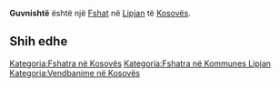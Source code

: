 {{Fshat në Kosovës
 | Emri                = Guvnishtë
| sqi_N_name = Guvnishtë
| sqi_N_FULL_NAME_RO = Guvnishtë
| sqi_N_FULL_NAME_ND_RO = Guvnishte
| sqi_N_SORT_NAME_RG = GUVNISHTE
| sqi_N_FULL_NAME_RG = Guvnishtë
| sqi_N_FULL_NAME_ND_RG = Guvnishte
| sqi_V_name = Guvrrisht
| sqi_V_FULL_NAME_RO = Guvrrisht
| sqi_V_FULL_NAME_ND_RO = Guvrrisht
| sqi_V_SORT_NAME_RG = GUVRRISHT
| sqi_V_FULL_NAME_RG = Guvrrisht
| sqi_V_FULL_NAME_ND_RG = Guvrrisht
| srp_N_name = Guvnište
| srp_N_FULL_NAME_RO = Guvnište
| srp_N_FULL_NAME_ND_RO = Guvniste
| srp_N_SORT_NAME_RG = GUVNISTE
| srp_N_FULL_NAME_RG = Guvnište
| srp_N_FULL_NAME_ND_RG = Guvniste
| srp_NS_name = Гувниште
| srp_NS_FULL_NAME_RO = Гувниште
| srp_NS_FULL_NAME_ND_RO = Гувниште
| srp_NS_SORT_NAME_RG = ГУВНИШТЕ
| srp_NS_FULL_NAME_RG = Гувниште
| srp_NS_FULL_NAME_ND_RG = Гувниште

 | Emri (Rasa dhanore) = 
 | Figura              = 
 | Shteti              = Kosovo
 | Komuna              = Lipjan
 | Kodi postar         = 
 | Sipërfaqja          = 

 | Popullsia           = 

 | Regj. i popullsisë  = 
 | Dend. e popullsisë  = 
 | Faqja zyrtare       = 
 <!--- Koordinatat ----> 
 | Gjerësia            = 43.231111
 | Gjatësia            = 20.787222
 | Lartësia            = 
}}
'''Guvnishtë''' është një [[Fshat]] në [[Lipjan]] të [[Kosovës]].

<!-- == Gjeografia == -->
<!-- == Historia == -->
<!-- == Demografia == -->
== Shih edhe ==
{{Komuna Lipjan}}
{{Kosovo-Administrata-Cung}}

[[Kategoria:Fshatra në Kosovës]]
[[Kategoria:Fshatra në Kommunes Lipjan]]
[[Kategoria:Vendbanime në Kosovës]]